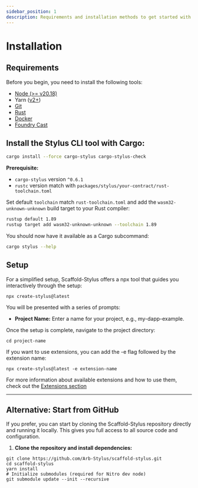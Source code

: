 ```yaml
---
sidebar_position: 1
description: Requirements and installation methods to get started with Scaffold Stylus.
---
```


# Installation

## Requirements

Before you begin, you need to install the following tools:

- [Node (>= v20.18)](https://nodejs.org/en/download/)
- Yarn ([v2+](https://yarnpkg.com/getting-started/install))
- [Git](https://git-scm.com/downloads)
- [Rust](https://www.rust-lang.org/tools/install)
- [Docker](https://docs.docker.com/engine/install/)
- [Foundry Cast](https://getfoundry.sh/)

## Install the Stylus CLI tool with Cargo:

```bash
cargo install --force cargo-stylus cargo-stylus-check
```

**Prerequisite:**

- `cargo-stylus` version `^0.6.1`
- `rustc` version match with `packages/stylus/your-contract/rust-toolchain.toml`

Set default `toolchain` match `rust-toolchain.toml` and add the `wasm32-unknown-unknown` build target to your Rust compiler:

```bash
rustup default 1.89
rustup target add wasm32-unknown-unknown --toolchain 1.89
```

You should now have it available as a Cargo subcommand:

```bash
cargo stylus --help
```

## Setup

For a simplified setup, Scaffold-Stylus offers a npx tool that guides you interactively through the setup:

```
npx create-stylus@latest
```

You will be presented with a series of prompts:

- **Project Name:** Enter a name for your project, e.g., my-dapp-example.

Once the setup is complete, navigate to the project directory:

```
cd project-name
```

If you want to use extensions, you can add the -e flag followed by the extension name:

```
npx create-stylus@latest -e extension-name
```

For more information about available extensions and how to use them, check out the [Extensions section](/extensions)

---

## Alternative: Start from GitHub

If you prefer, you can start by cloning the Scaffold-Stylus repository directly and running it locally. This gives you full access to all source code and configuration.

1. **Clone the repository and install dependencies:**

```
git clone https://github.com/Arb-Stylus/scaffold-stylus.git
cd scaffold-stylus
yarn install
# Initialize submodules (required for Nitro dev node)
git submodule update --init --recursive
```
